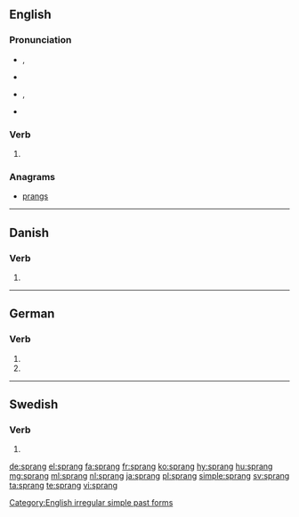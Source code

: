 ==English==

===Pronunciation===
* {{enPR|sprăng}}, {{IPA|/spɹæŋ/|lang=en}}
* {{audio|en-us-sprang.ogg|Audio (US)|lang=en}}
* {{context|also|lang=en}} {{a|US}} {{enPR|sprāng}}, {{IPA|/spɹeɪŋ/|lang=en}}
* {{rhymes|æŋ|lang=en}}

===Verb===
{{head|en}}

# {{en-simple past of|spring}}

===Anagrams===
* [[prangs#English|prangs]]

[[Category:English irregular simple past forms]]

----

==Danish==

===Verb===
{{head|da|verb form}}

# {{past tense of|springe|lang=da}}

----

==German==

===Verb===
{{head|de|verb form}}

# {{de-verb form of|springen|1|s|v}}
# {{de-verb form of|springen|3|s|v}}

----

==Swedish==

===Verb===
{{head|sv|verb form}}

# {{sv-verb-form-past|springa}}

[[de:sprang]]
[[el:sprang]]
[[fa:sprang]]
[[fr:sprang]]
[[ko:sprang]]
[[hy:sprang]]
[[hu:sprang]]
[[mg:sprang]]
[[ml:sprang]]
[[nl:sprang]]
[[ja:sprang]]
[[pl:sprang]]
[[simple:sprang]]
[[sv:sprang]]
[[ta:sprang]]
[[te:sprang]]
[[vi:sprang]]